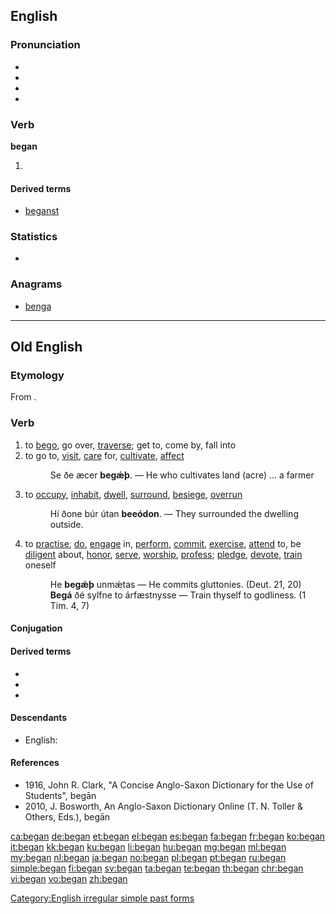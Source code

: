 ==English==

===Pronunciation===
* {{IPA|/bɪˈɡæn/}}
* {{audio|en-us-began.ogg|Audio (US)}}
* {{rhymes|æn}}
* {{hyphenation|be|gan}}

===Verb===
'''began'''

# {{en-simple past of|begin}}

====Derived terms====
* [[beganst]]

===Statistics===
* {{rank|since|use|used|252|began|thy|less|till}}

===Anagrams===
* [[benga#English|benga]]

[[Category:English irregular simple past forms]]

----

==Old English==

===Etymology===
From {{prefix|be|gān|lang=ang}}.

===Verb===
{{ang-verb|head=begān}}

# to [[bego]], go over, [[traverse]]; get to, come by, fall into
# to go to, [[visit]], [[care]] for, [[cultivate]], [[affect]]
#: Se ðe æcer '''begǽþ'''. — He who cultivates land (acre) … a farmer <!--Ælfc. Gr. 7; Som. 6, 44.-->
# to [[occupy]], [[inhabit]], [[dwell]], [[surround]], [[besiege]], [[overrun]]
#: Hí ðone búr útan '''beeódon'''. — They surrounded the dwelling outside.<!-- Chr. 755; Th. 83, 26, col. 1-->
# to [[practise]], [[do]], [[engage]] in, [[perform]], [[commit]], [[exercise]], [[attend]] to, be [[diligent]] about, [[honor]], [[serve]], [[worship]], [[profess]]; [[pledge]], [[devote]], [[train]] oneself
#: He '''begǽþ''' unmǽtas — He commits gluttonies. (Deut. 21, 20) 
#: '''Begá''' ðé sylfne to árfæstnysse — Train thyself to godliness. (1 Tim. 4, 7)

====Conjugation====
{{ang-conj|type=irreg||begā|begǣst|begǣþ|begāþ|begā|begān|
beēode|beēodest|beēode|beēodon|
beēode|beēoden|begā|begāþ|begangende|begān}}

====Derived terms====
* {{l|ang|forebegān}}
* {{l|ang|misbegān}}
* {{l|ang|unbegān}}

====Descendants====
* English: {{l|en|bego}}

====References====
* 1916, John R. Clark, "A Concise Anglo-Saxon Dictionary for the Use of Students", begān
* 2010, J. Bosworth, An Anglo-Saxon Dictionary Online (T. N. Toller & Others, Eds.), begān

[[ca:began]]
[[de:began]]
[[et:began]]
[[el:began]]
[[es:began]]
[[fa:began]]
[[fr:began]]
[[ko:began]]
[[it:began]]
[[kk:began]]
[[ku:began]]
[[li:began]]
[[hu:began]]
[[mg:began]]
[[ml:began]]
[[my:began]]
[[nl:began]]
[[ja:began]]
[[no:began]]
[[pl:began]]
[[pt:began]]
[[ru:began]]
[[simple:began]]
[[fi:began]]
[[sv:began]]
[[ta:began]]
[[te:began]]
[[th:began]]
[[chr:began]]
[[vi:began]]
[[vo:began]]
[[zh:began]]